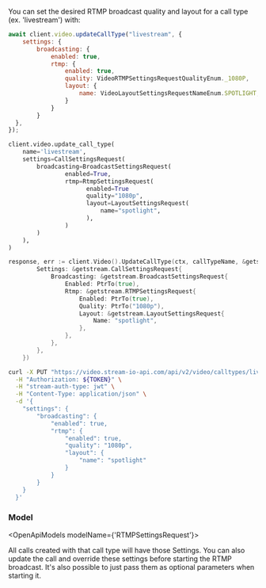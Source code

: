 

You can set the desired RTMP broadcast quality and layout for a call type (ex. 'livestream') with:

<Tabs groupId="examples">
<TabItem value="js" label="JavaScript">

```js
await client.video.updateCallType("livestream", {
    settings: {
        broadcasting: {
            enabled: true,
            rtmp: {
                enabled: true,
                quality: VideoRTMPSettingsRequestQualityEnum._1080P,
                layout: {
                    name: VideoLayoutSettingsRequestNameEnum.SPOTLIGHT,
                }
            }
        }
  },
});
```

</TabItem>
<TabItem value="py" label="Python">

```py
client.video.update_call_type(
    name='livestream',
    settings=CallSettingsRequest(
        broadcasting=BroadcastSettingsRequest(
		        enabled=True,
		        rtmp=RtmpSettingsRequest(
				      enabled=True
			          quality="1080p",
			          layout=LayoutSettingsRequest(
			              name="spotlight",
			          ),
		        )
        )
    ),
)
```

</TabItem>

<TabItem value="go" label="Golang">

```go
response, err := client.Video().UpdateCallType(ctx, callTypeName, &getstream.UpdateCallTypeRequest{
		Settings: &getstream.CallSettingsRequest{
			Broadcasting: &getstream.BroadcastSettingsRequest{
				Enabled: PtrTo(true),
				Rtmp: &getstream.RTMPSettingsRequest{
					Enabled: PtrTo(true),
					Quality: PtrTo("1080p"),
					Layout: &getstream.LayoutSettingsRequest{
						Name: "spotlight",
					},
				},
			},
		},
	})
```

</TabItem>

<TabItem value="curl" label="cURL">

```bash
curl -X PUT "https://video.stream-io-api.com/api/v2/video/calltypes/livestream?api_key=${API_KEY}" \
  -H "Authorization: ${TOKEN}" \
  -H "stream-auth-type: jwt" \
  -H "Content-Type: application/json" \
  -d '{
    "settings": {
        "broadcasting": {
            "enabled": true,
            "rtmp": {
                "enabled": true,
                "quality": "1080p",
                "layout": {
                    "name": "spotlight"
                }
            }
        }
    }
  }'
```

</TabItem>
</Tabs>

### Model

<OpenApiModels modelName={'RTMPSettingsRequest'}></OpenApiModels>

All calls created with that call type will have those Settings.
You can also update the call and override these settings before starting the RTMP broadcast.
It's also possible to just pass them as optional parameters when starting it.
